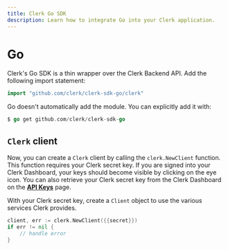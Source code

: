 ```yaml
---
title: Clerk Go SDK
description: Learn how to integrate Go into your Clerk application.
---
```


# Go

Clerk's Go SDK is a thin wrapper over the Clerk Backend API. Add the following import statement:

```go
import "github.com/clerk/clerk-sdk-go/clerk"
```

Go doesn't automatically add the module. You can explicitly add it with:

```go
$ go get github.com/clerk/clerk-sdk-go
```

## `Clerk` client

Now, you can create a `Clerk` client by calling the `clerk.NewClient` function. This function requires your Clerk secret key. If you are signed into your Clerk Dashboard, your keys should become visible by clicking on the eye icon. You can also retrieve your Clerk secret key from the Clerk Dashboard on the **[API Keys](https://dashboard.clerk.com/last-active?path=api-keys)** page.

With your Clerk secret key, create a `Client` object to use the various services Clerk provides.

<InjectKeys>

```go filename=".env"
client, err := clerk.NewClient({{secret}})
if err != nil {
    // handle error
} 
```

</InjectKeys>

